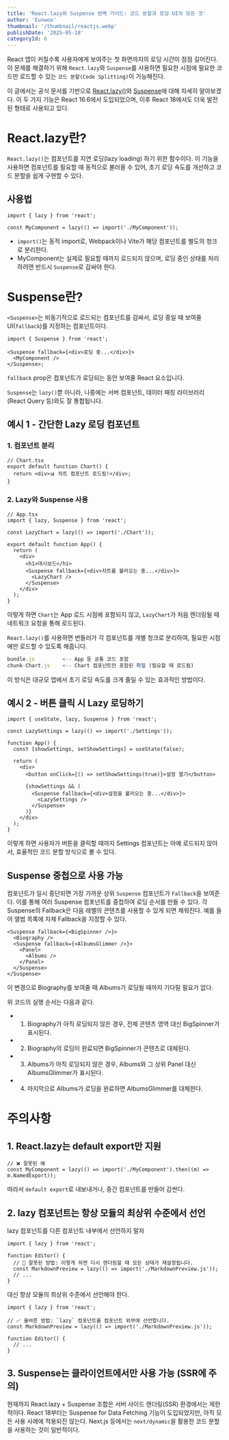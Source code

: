 ```yaml
---
title: 'React.lazy와 Suspense 완벽 가이드: 코드 분할과 로딩 UI의 모든 것'
author: 'Eunwoo'
thumbnail: '/thumbnail/reactjs.webp'
publishDate: '2025-05-18'
categoryId: 6
---
```


React 앱이 커질수록 사용자에게 보여주는 첫 화면까지의 로딩 시간이 점점 길어진다.
이 문제를 해결하기 위해 `React.lazy`와 `Suspense`를 사용하면 필요한 시점에 필요한 코드만 로드할 수 있는 `코드 분할(Code Splitting)`이 가능해진다.

이 글에서는 공식 문서를 기반으로 [React.lazy()](https://react.dev/reference/react/lazy)와 [Suspense](https://react.dev/reference/react/Suspense)에 대해 자세히 알아보겠다.
이 두 가지 기능은 React 16.6에서 도입되었으며, 이후 React 18에서도 더욱 발전된 형태로 사용되고 있다.

# React.lazy란?

`React.lazy()`는 컴포넌트를 지연 로딩(lazy loading) 하기 위한 함수이다.
이 기능을 사용하면 컴포넌트를 필요할 때 동적으로 불러올 수 있어, 초기 로딩 속도를 개선하고 코드 분할을 쉽게 구현할 수 있다.

## 사용법

```tsx
import { lazy } from 'react';

const MyComponent = lazy(() => import('./MyComponent'));
```

- `import()`는 동적 import로, Webpack이나 Vite가 해당 컴포넌트를 별도의 청크로 분리한다.
- MyComponent는 실제로 필요할 때까지 로드되지 않으며, 로딩 중인 상태를 처리하려면 반드시 `Suspense`로 감싸야 한다.

# Suspense란?

`<Suspense>`는 비동기적으로 로드되는 컴포넌트를 감싸서, 로딩 중일 때 보여줄 UI(`fallback`)를 지정하는 컴포넌트이다.

```tsx
import { Suspense } from 'react';

<Suspense fallback={<div>로딩 중...</div>}>
  <MyComponent />
</Suspense>;
```

`fallback` prop은 컴포넌트가 로딩되는 동안 보여줄 React 요소입니다.

`Suspense`는 `lazy()`뿐 아니라, 나중에는 서버 컴포넌트, 데이터 패칭 라이브러리(React Query 등)와도 잘 통합됩니다.

## 예시 1 - 간단한 Lazy 로딩 컴포넌트

### 1. 컴포넌트 분리

```tsx
// Chart.tsx
export default function Chart() {
  return <div>📊 차트 컴포넌트 로드됨!</div>;
}
```

### 2. Lazy와 Suspense 사용

```tsx
// App.tsx
import { lazy, Suspense } from 'react';

const LazyChart = lazy(() => import('./Chart'));

export default function App() {
  return (
    <div>
      <h1>대시보드</h1>
      <Suspense fallback={<div>차트를 불러오는 중...</div>}>
        <LazyChart />
      </Suspense>
    </div>
  );
}
```

이렇게 하면 `Chart`는 App 로드 시점에 포함되지 않고, `LazyChart`가 처음 렌더링될 때 네트워크 요청을 통해 로드된다.

`React.lazy()`를 사용하면 번들러가 각 컴포넌트를 개별 청크로 분리하여, 필요한 시점에만 로드할 수 있도록 해줍니다.

```js
bundle.js         <-- App 등 공통 코드 포함
chunk-Chart.js    <-- Chart 컴포넌트만 포함된 파일 (필요할 때 로드됨)
```

이 방식은 대규모 앱에서 초기 로딩 속도를 크게 줄일 수 있는 효과적인 방법이다.

## 예시 2 - 버튼 클릭 시 Lazy 로딩하기

```tsx
import { useState, lazy, Suspense } from 'react';

const LazySettings = lazy(() => import('./Settings'));

function App() {
  const [showSettings, setShowSettings] = useState(false);

  return (
    <div>
      <button onClick={() => setShowSettings(true)}>설정 열기</button>

      {showSettings && (
        <Suspense fallback={<div>설정을 불러오는 중...</div>}>
          <LazySettings />
        </Suspense>
      )}
    </div>
  );
}
```

이렇게 하면 사용자가 버튼을 클릭할 때까지 Settings 컴포넌트는 아예 로드되지 않아서, 효율적인 코드 분할 방식으로 볼 수 있다.

## Suspense 중첩으로 사용 가능

컴포넌트가 일시 중단되면 가장 가까운 상위 `Suspense` 컴포넌트가 `Fallback`을 보여준다. 이를 통해 여러 Suspense 컴포넌트를 중첩하여 로딩 순서를 만들 수 있다. 각 Suspense의 Fallback은 다음 레벨의 콘텐츠를 사용할 수 있게 되면 채워진다. 예를 들어 앨범 목록에 자체 Fallback을 지정할 수 있다.

```tsx
<Suspense fallback={<BigSpinner />}>
  <Biography />
  <Suspense fallback={<AlbumsGlimmer />}>
    <Panel>
      <Albums />
    </Panel>
  </Suspense>
</Suspense>
```

이 변경으로 Biography를 보여줄 때 Albums가 로딩될 때까지 기다릴 필요가 없다.

위 코드의 실행 순서는 다음과 같다.

- 1. Biography가 아직 로딩되지 않은 경우, 전체 콘텐츠 영역 대신 BigSpinner가 표시된다.
- 2. Biography의 로딩이 완료되면 BigSpinner가 콘텐츠로 대체된다.
- 3. Albums가 아직 로딩되지 않은 경우, Albums와 그 상위 Panel 대신 AlbumsGlimmer가 표시된다.
- 4. 마지막으로 Albums가 로딩을 완료하면 AlbumsGlimmer를 대체한다.

# 주의사항

## 1. React.lazy는 default export만 지원

```tsx
// ❌ 잘못된 예
const MyComponent = lazy(() => import('./MyComponent').then((m) => m.NamedExport));
```

따라서 `default export`로 내보내거나, 중간 컴포넌트를 만들어 감싼다.

## 2. lazy 컴포넌트는 항상 모듈의 최상위 수준에서 선언

lazy 컴포넌트를 다른 컴포넌트 내부에서 선언하지 말자

```tsx
import { lazy } from 'react';

function Editor() {
  // 🔴 잘못된 방법: 이렇게 하면 다시 렌더링할 때 모든 상태가 재설정됩니다.
  const MarkdownPreview = lazy(() => import('./MarkdownPreview.js'));
  // ...
}
```

대신 항상 모듈의 최상위 수준에서 선언해야 한다.

```tsx
import { lazy } from 'react';

// ✅ 올바른 방법: `lazy` 컴포넌트를 컴포넌트 외부에 선언합니다.
const MarkdownPreview = lazy(() => import('./MarkdownPreview.js'));

function Editor() {
  // ...
}
```

## 3. Suspense는 클라이언트에서만 사용 가능 (SSR에 주의)

현재까지 React.lazy + Suspense 조합은 서버 사이드 렌더링(SSR) 환경에서는 제한적이다. React 18부터는 Suspense for Data Fetching 기능이 도입되었지만, 아직 모든 사용 사례에 적용되진 않는다.
Next.js 등에서는 `next/dynamic`을 활용한 코드 분할을 사용하는 것이 일반적이다.
